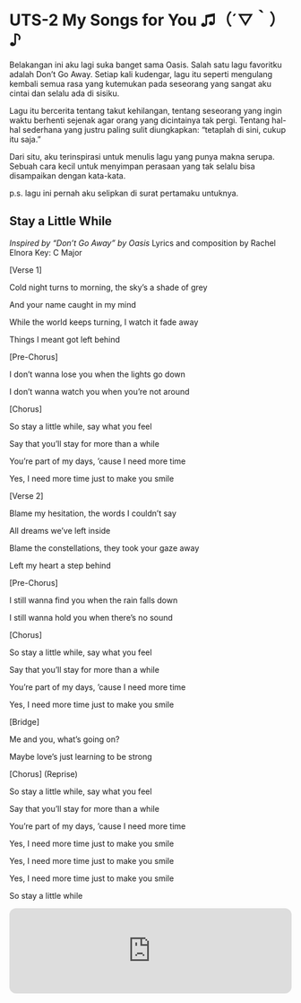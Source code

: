 # UTS-2 My Songs for You ♫（´▽｀）♪

Belakangan ini aku lagi suka banget sama Oasis. Salah satu lagu favoritku adalah Don't Go Away. Setiap kali kudengar, lagu itu seperti mengulang kembali semua rasa yang kutemukan pada seseorang yang sangat aku cintai dan selalu ada di sisiku.

Lagu itu bercerita tentang takut kehilangan, tentang seseorang yang ingin waktu berhenti sejenak agar orang yang dicintainya tak pergi. Tentang hal-hal sederhana yang justru paling sulit diungkapkan: “tetaplah di sini, cukup itu saja.”

Dari situ, aku terinspirasi untuk menulis lagu yang punya makna serupa. Sebuah cara kecil untuk menyimpan perasaan yang tak selalu bisa disampaikan dengan kata-kata.

p.s. lagu ini pernah aku selipkan di surat pertamaku untuknya.

## **Stay a Little While**

*Inspired by “Don’t Go Away” by Oasis*
Lyrics and composition by Rachel Elnora
Key: C Major


[Verse 1]

Cold night turns to morning, the sky’s a shade of grey

And your name caught in my mind

While the world keeps turning, I watch it fade away

Things I meant got left behind


[Pre-Chorus]

I don’t wanna lose you when the lights go down

I don’t wanna watch you when you’re not around


[Chorus]

So stay a little while, say what you feel

Say that you’ll stay for more than a while

You’re part of my days, ‘cause I need more time

Yes, I need more time just to make you smile


[Verse 2]

Blame my hesitation, the words I couldn’t say

All dreams we’ve left inside

Blame the constellations, they took your gaze away

Left my heart a step behind


[Pre-Chorus]

I still wanna find you when the rain falls down

I still wanna hold you when there’s no sound


[Chorus]

So stay a little while, say what you feel

Say that you’ll stay for more than a while

You’re part of my days, ‘cause I need more time

Yes, I need more time just to make you smile


[Bridge]

Me and you, what’s going on?

Maybe love’s just learning to be strong


[Chorus] (Reprise)

So stay a little while, say what you feel

Say that you’ll stay for more than a while

You’re part of my days, ‘cause I need more time

Yes, I need more time just to make you smile

Yes, I need more time just to make you smile

Yes, I need more time just to make you smile


So stay a little while

<iframe style="border-radius:12px" 
src="https://open.spotify.com/track/3MCuDi4gQrf7Xms8lTpTAx?si=6f2788e7e60c4d10" 
width="100%" height="152" frameBorder="0" 
allowfullscreen="" 
allow="autoplay; clipboard-write; encrypted-media; fullscreen; picture-in-picture" 
loading="lazy"></iframe>
